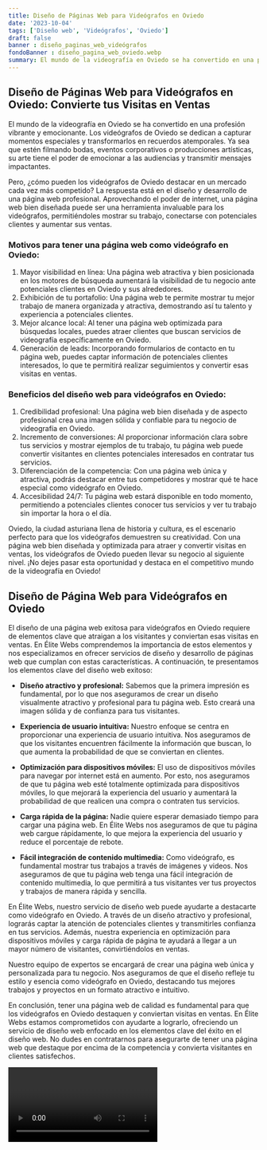 ```yaml
---
title: Diseño de Páginas Web para Videógrafos en Oviedo
date: '2023-10-04'
tags: ['Diseño web', 'Videógrafos', 'Oviedo']
draft: false
banner : diseño_paginas_web_videógrafos
fondoBanner : diseño_pagina_web_oviedo.webp
summary: El mundo de la videografía en Oviedo se ha convertido en una profesión vibrante y emocionante. Los videógrafos de Oviedo se dedican a capturar momentos especiales y transformarlos en recuerdos atemporales. Ya sea que estén filmando bodas, eventos corporativos o producciones artísticas, su arte tiene el poder de emocionar a las audiencias y transmitir mensajes impactantes.
---
```


## Diseño de Páginas Web para Videógrafos en Oviedo: Convierte tus Visitas en Ventas

El mundo de la videografía en Oviedo se ha convertido en una profesión vibrante y emocionante. Los videógrafos de Oviedo se dedican a capturar momentos especiales y transformarlos en recuerdos atemporales. Ya sea que estén filmando bodas, eventos corporativos o producciones artísticas, su arte tiene el poder de emocionar a las audiencias y transmitir mensajes impactantes.

Pero, ¿cómo pueden los videógrafos de Oviedo destacar en un mercado cada vez más competido? La respuesta está en el diseño y desarrollo de una página web profesional. Aprovechando el poder de internet, una página web bien diseñada puede ser una herramienta invaluable para los videógrafos, permitiéndoles mostrar su trabajo, conectarse con potenciales clientes y aumentar sus ventas.

### Motivos para tener una página web como videógrafo en Oviedo:

1. Mayor visibilidad en línea: Una página web atractiva y bien posicionada en los motores de búsqueda aumentará la visibilidad de tu negocio ante potenciales clientes en Oviedo y sus alrededores.
2. Exhibición de tu portafolio: Una página web te permite mostrar tu mejor trabajo de manera organizada y atractiva, demostrando así tu talento y experiencia a potenciales clientes.
3. Mejor alcance local: Al tener una página web optimizada para búsquedas locales, puedes atraer clientes que buscan servicios de videografía específicamente en Oviedo.
4. Generación de leads: Incorporando formularios de contacto en tu página web, puedes captar información de potenciales clientes interesados, lo que te permitirá realizar seguimientos y convertir esas visitas en ventas.

### Beneficios del diseño web para videógrafos en Oviedo:

1. Credibilidad profesional: Una página web bien diseñada y de aspecto profesional crea una imagen sólida y confiable para tu negocio de videografía en Oviedo.
2. Incremento de conversiones: Al proporcionar información clara sobre tus servicios y mostrar ejemplos de tu trabajo, tu página web puede convertir visitantes en clientes potenciales interesados en contratar tus servicios.
3. Diferenciación de la competencia: Con una página web única y atractiva, podrás destacar entre tus competidores y mostrar qué te hace especial como videógrafo en Oviedo.
4. Accesibilidad 24/7: Tu página web estará disponible en todo momento, permitiendo a potenciales clientes conocer tus servicios y ver tu trabajo sin importar la hora o el día.

Oviedo, la ciudad asturiana llena de historia y cultura, es el escenario perfecto para que los videógrafos demuestren su creatividad. Con una página web bien diseñada y optimizada para atraer y convertir visitas en ventas, los videógrafos de Oviedo pueden llevar su negocio al siguiente nivel. ¡No dejes pasar esta oportunidad y destaca en el competitivo mundo de la videografía en Oviedo!

<GifSeo />

<Cta />

## Diseño de Página Web para Videógrafos en Oviedo

El diseño de una página web exitosa para videógrafos en Oviedo requiere de elementos clave que atraigan a los visitantes y conviertan esas visitas en ventas. En Élite Webs comprendemos la importancia de estos elementos y nos especializamos en ofrecer servicios de diseño y desarrollo de páginas web que cumplan con estas características. A continuación, te presentamos los elementos clave del diseño web exitoso:

- **Diseño atractivo y profesional:** Sabemos que la primera impresión es fundamental, por lo que nos aseguramos de crear un diseño visualmente atractivo y profesional para tu página web. Esto creará una imagen sólida y de confianza para tus visitantes.

- **Experiencia de usuario intuitiva:** Nuestro enfoque se centra en proporcionar una experiencia de usuario intuitiva. Nos aseguramos de que los visitantes encuentren fácilmente la información que buscan, lo que aumenta la probabilidad de que se conviertan en clientes.

- **Optimización para dispositivos móviles:** El uso de dispositivos móviles para navegar por internet está en aumento. Por esto, nos aseguramos de que tu página web esté totalmente optimizada para dispositivos móviles, lo que mejorará la experiencia del usuario y aumentará la probabilidad de que realicen una compra o contraten tus servicios.

- **Carga rápida de la página:** Nadie quiere esperar demasiado tiempo para cargar una página web. En Élite Webs nos aseguramos de que tu página web cargue rápidamente, lo que mejora la experiencia del usuario y reduce el porcentaje de rebote.

- **Fácil integración de contenido multimedia:** Como videógrafo, es fundamental mostrar tus trabajos a través de imágenes y videos. Nos aseguramos de que tu página web tenga una fácil integración de contenido multimedia, lo que permitirá a tus visitantes ver tus proyectos y trabajos de manera rápida y sencilla.

En Élite Webs, nuestro servicio de diseño web puede ayudarte a destacarte como videógrafo en Oviedo. A través de un diseño atractivo y profesional, lograrás captar la atención de potenciales clientes y transmitirles confianza en tus servicios. Además, nuestra experiencia en optimización para dispositivos móviles y carga rápida de página te ayudará a llegar a un mayor número de visitantes, convirtiéndolos en ventas.

Nuestro equipo de expertos se encargará de crear una página web única y personalizada para tu negocio. Nos aseguramos de que el diseño refleje tu estilo y esencia como videógrafo en Oviedo, destacando tus mejores trabajos y proyectos en un formato atractivo e intuitivo.

En conclusión, tener una página web de calidad es fundamental para que los videógrafos en Oviedo destaquen y conviertan visitas en ventas. En Élite Webs estamos comprometidos con ayudarte a lograrlo, ofreciendo un servicio de diseño web enfocado en los elementos clave del éxito en el diseño web. No dudes en contratarnos para asegurarte de tener una página web que destaque por encima de la competencia y convierta visitantes en clientes satisfechos.

<Video />

<CtaBot job='Videógrafos' city='Oviedo'/>

<Gmaps query='Oviedo+españa+maps' />